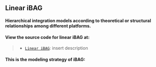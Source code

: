 
##  Linear iBAG

#### Hierarchical integration models according to theoretical or structural relationships among different platforms.

#### View the source code for linear iBAG at:
> + [`Linear iBAG`](https://github.com/umich-biostatistics): insert description

#### This is the modeling strategy of iBAG:

